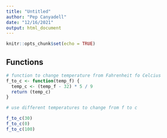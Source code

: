 ```yaml
---
title: "Untitled"
author: "Pep Canyadell"
date: "12/16/2021"
output: html_document
---
```


```r
knitr::opts_chunk$set(echo = TRUE)
```

## Functions

```r
# function to change temperature from Fahrenheit fo Celcius
f_to_c <- function(temp_f) {
  temp_c <- (temp_f - 32) * 5 / 9
  return (temp_c)
}

# use different temperatures to change from f to c

f_to_c(30)
f_to_c(0)
f_to_c(100)

```
